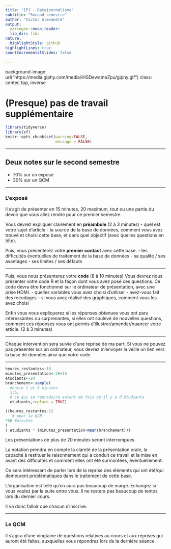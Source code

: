 ---
title: "IPJ - Datajournalisme"
subtitle: "Second semestre"
author: "Victor Alexandre"
output:
  xaringan::moon_reader:
  lib_dir: libs
nature:
  highlightStyle: github
highlightLines: true
countIncrementalSlides: false

---


background-image: url("https://media.giphy.com/media/iHSDewatneZpu/giphy.gif")
class: center, top, inverse

# (Presque) pas de travail supplémentaire

```{r setup, include=FALSE, results='hide', message=FALSE, warning=FALSE}
library(tidyverse)
library(sf)
knitr::opts_chunk$set(warning=FALSE,
                      message = FALSE)

```


---

## Deux notes sur le second semestre

 - 70% sur un exposé
 - 30% sur un QCM
 
---

### L'exposé

Il s'agit de présenter en 15 minutes, 20 maximum, tout ou une partie du devoir que vous allez rendre pour ce premier semestre. 

Vous devrez expliquer clairement en **préambule** (2 à 3 minutes)
- quel est votre sujet d'article
- la source de la base de données, comment vous avez trouvé et choisi cette base, et dans quel objectif (avec quelles questions en tête).

Puis, vous présenterez votre **premier contact** avec cette base.
- les difficultés éventuelles de traitement de la base de données
- sa qualité / ses avantages
- ses limites / ses défauts

---

Puis, vous nous présenterez votre **code** (8 à 10 minutes)
Vous devrez  nous présenter votre code R et la façon dont vous avez posé ces questions. 
Ce code devra être fonctionnel sur le ordinateur de présentation, avec une prise HDMI.
- quelles variables vous avez choisi d'utiliser
- avez-vous fait des recodages
- si vous avez réalisé des graphiques, comment vous les avez choisi


Enfin vous nous expliquerez si les réponses obtenues vous ont paru intéressantes ou surprenantes, si elles ont soulevé de nouvelles questions, comment ces réponses vous ont permis d'illustrer/amender/nuancer votre article. (2 à 3 minutes)

---

Chaque intervention sera suivie d'une reprise de ma part.
Si vous ne pouvez pas présenter sur un ordinateur, vous devrez m'envoyer la veille un lien vers la base de données ainsi que votre code.

---

```{r}
heures_restantes<-18
minutes_presentation<-20+15
etudiants<-24
branchement<-sample(
  #entre 1 et 5 minutes 
  1:5,
  # ce qui se reproduira autant de fois qu'il y a d'étudiants
  etudiants,replace = TRUE)

((heures_restantes-1)
   # pour le QCM 
*60 #minutes
)  
( etudiants * (minutes_presentation+mean(branchement)))


```

Les présentations de plus de 20 minutes seront interrompues.

La notation prendra en compte la clareté de la présentation orale, la capacité à restituer le raisonnement qui a conduit ce travail et la mise en avant des difficultés et comment elles ont été surmontées, éventuellement.

Ce sera intéressant de parler lors de la reprise des éléments qui ont été/qui demeurent problématiques dans le traitement de cette base.

L'organisation est telle qu'on aura pas beaucoup de marge. Echangez si vous voulez par la suite entre vous. Il ne restera pas beaucoup de temps lors du dernier cours.

Il va donc falloir que chacun s'inscrive.

---

### Le QCM

Il s'agira d'une vingtaine de questions relatives au cours et aux reprises qui auront été faites, auxquelles vous répondrez lors de la dernière séance.
